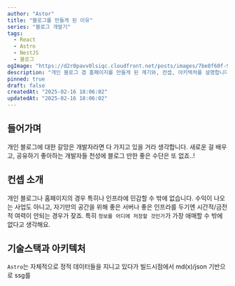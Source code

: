 ```yaml
---
author: "Astor"
title: "블로그를 만들게 된 이유"
series: "블로그 개발기"
tags:
  - React
  - Astro
  - NestJS
  - 블로그
ogImage: "https://d2r0pavv0lsiqc.cloudfront.net/posts/images/7be8f60f-9fb3-456d-ad56-20fc380511c0.jpeg"
description: "개인 블로그 겸 홈페이지를 만들게 된 계기와, 컨셉, 아키텍처를 설명합니다."
pinned: true
draft: false
createdAt: "2025-02-16 18:06:02"
updatedAt: "2025-02-16 18:06:02"
---
```


## 들어가며

개인 블로그에 대한 갈망은 개발자라면 다 가지고 있을 거라 생각합니다. 새로운 걸 배우고, 공유하기 좋아하는 개발자들 천성에 블로그 만한 좋은 수단은 또 없죠..!



## 컨셉 소개

개인 블로그나 홈페이지의 경우 특히나 인프라에 민감할 수 밖에 없습니다. 수익이 나오는 사업도 아니고, 자기만의 공간을 위해 좋은 서버나 좋은 인프라를 두기엔 시간적/금전적 여력이 안되는 경우가 잦죠. 특히 `정보를 어디에 저장할 것인가`가 가장 애매할 수 밖에 없다고 생각해요.&#x20;

## 기술스택과 아키텍처

`Astro`는 자체적으로 정적 데이터들을 지니고 있다가  빌드시점에서 md(x)/json 기반으로 ssg를&#x20;